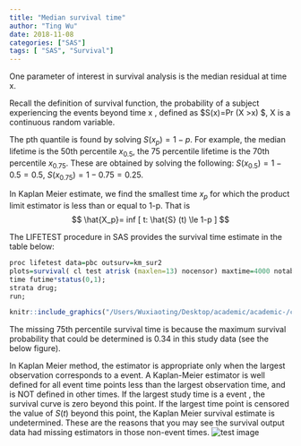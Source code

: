 ```yaml
---
title: "Median survival time"
author: "Ting Wu"
date: 2018-11-08
categories: ["SAS"]
tags: [ "SAS", "Survival"]
---
```



One parameter of interest in survival analysis is the median residual at time x. 

Recall the definition of survival function, the probability of a subject experiencing the events  beyond time x , defined as $S(x)=Pr (X >x) $,  X is a continuous random variable. 

The pth quantile is found by solving $S(x_p)=1-p$. For example, the median lifetime is the 50th percentile $x_{0.5}$, the 75 percentile lifetime is the 70th percentile $x_{0.75}$. These are obtained by solving the following: 
$S(x_{0.5})=1-0.5=0.5$, $S(x_{0.75})=1-0.75=0.25$. 

In Kaplan Meier estimate, we find the smallest time $x_p$ for which the product limit estimator is less than or equal to 1-p. That is  $$ \hat{X_p}= inf [ t: \hat{S} (t) \le 1-p ] $$

The LIFETEST procedure in SAS provides the survival time estimate in the table below: 

```r
proc lifetest data=pbc outsurv=km_sur2 
plots=survival( cl test atrisk (maxlen=13) nocensor) maxtime=4000 notable ;
time futime*status(0,1);
strata drug; 
run;
```

```r
knitr::include_graphics("/Users/Wuxiaoting/Desktop/academic/academic-/content/images/imagepost/survivalpost2.png")
```



The missing 75th percentile survival time is because the maximum survival probability that could be determined is 0.34 in this study data (see the below figure). 

In Kaplan Meier method, the estimator is appropriate only when the largest observation corresponds to a event. A Kaplan-Meier estimator is well defined for all event time points less than the largest observation time, and is NOT defined in other times.  If the largest study time is a event , the survival curve is zero beyond this point. If the largest time point is censored the value of $S(t)$ beyond this point, the Kaplan Meier survival estimate is undetermined.  These are the reasons that you may see the survival output data had missing estimators in those non-event times. 
![test image](/Users/Wuxiaoting/Desktop/academic/academic-/content/images/imagepost/survivalpost1.png) 

